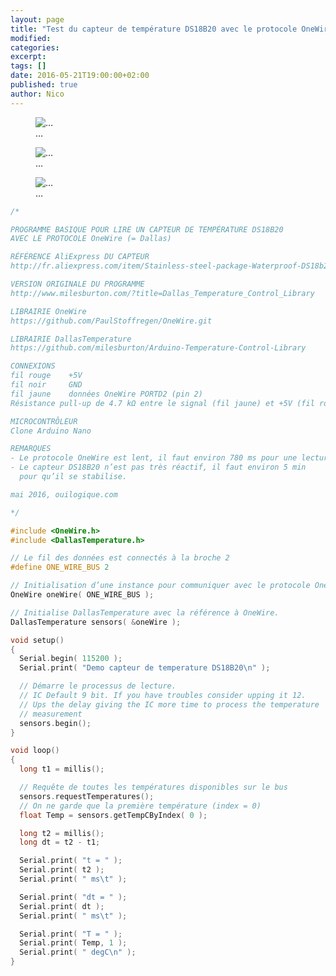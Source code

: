 ```yaml
---
layout: page
title: "Test du capteur de température DS18B20 avec le protocole OneWire"
modified:
categories:
excerpt:
tags: []
date: 2016-05-21T19:00:00+02:00
published: true
author: Nico
---
```


![...](../../files/2016-05-21-test_capteur_temp_DS18B20/2016-05-21-test_capteur_temp_DS18B20_003_lowres.jpg)

![...](../../files/2016-05-21-test_capteur_temp_DS18B20/2016-05-21-test_capteur_temp_DS18B20_001_lowres.jpg)

![...](../../files/2016-05-21-test_capteur_temp_DS18B20/2016-05-21-test_capteur_temp_DS18B20_002_lowres.jpg)

```c++
/*

PROGRAMME BASIQUE POUR LIRE UN CAPTEUR DE TEMPÉRATURE DS18B20
AVEC LE PROTOCOLE OneWire (= Dallas)

RÉFÉRENCE AliExpress DU CAPTEUR
http://fr.aliexpress.com/item/Stainless-steel-package-Waterproof-DS18b20-temperature-probe-temperature-sensor-18B20-For-Arduino/32236998050.html

VERSION ORIGINALE DU PROGRAMME
http://www.milesburton.com/?title=Dallas_Temperature_Control_Library

LIBRAIRIE OneWire
https://github.com/PaulStoffregen/OneWire.git

LIBRAIRIE DallasTemperature
https://github.com/milesburton/Arduino-Temperature-Control-Library

CONNEXIONS
fil rouge    +5V
fil noir     GND
fil jaune    données OneWire PORTD2 (pin 2)
Résistance pull-up de 4.7 kΩ entre le signal (fil jaune) et +5V (fil rouge)

MICROCONTRÔLEUR
Clone Arduino Nano

REMARQUES
- Le protocole OneWire est lent, il faut environ 780 ms pour une lecture.
- Le capteur DS18B20 n’est pas très réactif, il faut environ 5 min
  pour qu’il se stabilise.

mai 2016, ouilogique.com

*/

#include <OneWire.h>
#include <DallasTemperature.h>

// Le fil des données est connectés à la broche 2
#define ONE_WIRE_BUS 2

// Initialisation d’une instance pour communiquer avec le protocole OneWire
OneWire oneWire( ONE_WIRE_BUS );

// Initialise DallasTemperature avec la référence à OneWire.
DallasTemperature sensors( &oneWire );

void setup()
{
  Serial.begin( 115200 );
  Serial.print( "Demo capteur de temperature DS18B20\n" );

  // Démarre le processus de lecture.
  // IC Default 9 bit. If you have troubles consider upping it 12.
  // Ups the delay giving the IC more time to process the temperature
  // measurement
  sensors.begin();
}

void loop()
{
  long t1 = millis();

  // Requête de toutes les températures disponibles sur le bus
  sensors.requestTemperatures();
  // On ne garde que la première température (index = 0)
  float Temp = sensors.getTempCByIndex( 0 );

  long t2 = millis();
  long dt = t2 - t1;

  Serial.print( "t = " );
  Serial.print( t2 );
  Serial.print( " ms\t" );

  Serial.print( "dt = " );
  Serial.print( dt );
  Serial.print( " ms\t" );

  Serial.print( "T = " );
  Serial.print( Temp, 1 );
  Serial.print( " degC\n" );
}
```
